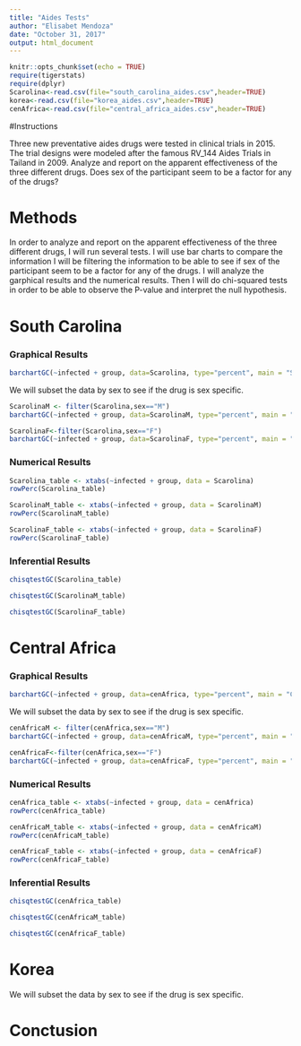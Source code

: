 ---
title: "Aides Tests"
author: "Elisabet Mendoza"
date: "October 31, 2017"
output: html_document
---

```{r setup, include=FALSE}
knitr::opts_chunk$set(echo = TRUE)
require(tigerstats)
require(dplyr)
Scarolina<-read.csv(file="south_carolina_aides.csv",header=TRUE)
korea<-read.csv(file="korea_aides.csv",header=TRUE)
cenAfrica<-read.csv(file="central_africa_aides.csv",header=TRUE)
```

#Instructions

Three new preventative aides drugs were tested in clinical trials in 2015. The trial designs were modeled after the famous RV_144 Aides Trials in Tailand in 2009.  Analyze and report on the apparent effectiveness of the three different drugs. Does sex of the participant seem to be a factor for any of the drugs?

# Methods

In order to analyze and report on the apparent effectiveness of the three different drugs, I will run several tests. I will use bar charts to compare the information I will be filtering the information to be able to see if sex of the participant seem to be a factor for any of the drugs. I will analyze the garphical results and the numerical results. Then I will do chi-squared tests in order to be able to observe the P-value and interpret the null hypothesis.

# South Carolina

### Graphical Results
```{r}
barchartGC(~infected + group, data=Scarolina, type="percent", main = "South Carolina Male and Female")
```

We will subset the data by sex to see if the drug is sex specific.

```{r}
ScarolinaM <- filter(Scarolina,sex=="M")
barchartGC(~infected + group, data=ScarolinaM, type="percent", main = "South Carolina Male")
```

```{r}
ScarolinaF<-filter(Scarolina,sex=="F")
barchartGC(~infected + group, data=ScarolinaF, type="percent", main = "South Carolina Female")
```

### Numerical Results

```{r}
Scarolina_table <- xtabs(~infected + group, data = Scarolina)
rowPerc(Scarolina_table)
```

```{r}
ScarolinaM_table <- xtabs(~infected + group, data = ScarolinaM)
rowPerc(ScarolinaM_table)
```


```{r}
ScarolinaF_table <- xtabs(~infected + group, data = ScarolinaF)
rowPerc(ScarolinaF_table)
```

### Inferential Results

```{r}
chisqtestGC(Scarolina_table)
```

```{r}
chisqtestGC(ScarolinaM_table)
```

```{r}
chisqtestGC(ScarolinaF_table)
```

# Central Africa

### Graphical Results
```{r}
barchartGC(~infected + group, data=cenAfrica, type="percent", main = "Central Africa Male and Female")
```

We will subset the data by sex to see if the drug is sex specific.

```{r}
cenAfricaM <- filter(cenAfrica,sex=="M")
barchartGC(~infected + group, data=cenAfricaM, type="percent", main = "Central Africa Male")
```

```{r}
cenAfricaF<-filter(cenAfrica,sex=="F")
barchartGC(~infected + group, data=cenAfricaF, type="percent", main = "Central Africa Female")
```

### Numerical Results

```{r}
cenAfrica_table <- xtabs(~infected + group, data = cenAfrica)
rowPerc(cenAfrica_table)
```

```{r}
cenAfricaM_table <- xtabs(~infected + group, data = cenAfricaM)
rowPerc(cenAfricaM_table)
```


```{r}
cenAfricaF_table <- xtabs(~infected + group, data = cenAfricaF)
rowPerc(cenAfricaF_table)
```

### Inferential Results

```{r}
chisqtestGC(cenAfrica_table)
```

```{r}
chisqtestGC(cenAfricaM_table)
```

```{r}
chisqtestGC(cenAfricaF_table)
```

# Korea

We will subset the data by sex to see if the drug is sex specific.



# Conctusion